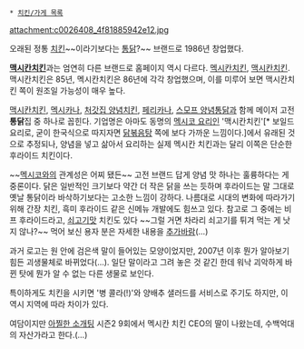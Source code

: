  * [[치킨/가게 목록]]

attachment:c0026408_4f81885942e12.jpg

오래된 정통 [[치킨]]~~이라기보다는 [[통닭]]?~~ 브랜드로 1986년 창업했다.

'''[[맥시칸치킨]]'''과는 엄연히 다른 브랜드로 홈페이지 역시 다르다. [http://www.mexicanchicken.co.kr/ 멕시칸치킨], [http://www.mexican.co.kr/ 맥시칸치킨]. 맥시칸치킨은 85년, 멕시칸치킨은 86년에 각각 창업했으며, 이를 미루어 보면 맥시칸치킨 쪽이 원조일 가능성이 매우 높다.

[[맥시칸치킨]], [[멕시카나]], [[처갓집 양념치킨]], [[페리카나]], [[스모프 양념통닭]]과 함께 메이저 고전 '''통닭'''집 중 하나로 꼽힌다. 기업명은 아마도 동명의 [[멕시코 요리]]인 '맥시칸치킨'[* 보일드 요리로, 굳이 한국식으로 따지자면 [[닭볶음탕]] 쪽에 보다 가까운 느낌이다.]에서 유래된 것으로 추정되나, 양념을 넣고 삶아서 요리하는 실제 멕시칸 치킨과는 달리 이쪽은 단순한 후라이드 치킨이다.

~~[[멕시코]]와의 관계성은 어찌 됐든~~ 고전 브랜드 답게 양념 맛 하나는 훌륭하다는 게 중론이다. 닭은 일반적인 크기보다 약간 더 작은 닭을 쓰는 듯하며 후라이드는 말 그대로 옛날 통닭이라 바삭하기보다는 고소한 느낌이 강하다. 나름대로 시대의 변화에 따라가기 위해 간장 치킨, 흑미 후라이드 같은 신메뉴 개발에도 힘쓰고 있다. 참고로 그 중에는 비프 후라이드라고, [[쇠고기]]맛 치킨도 있다 ~~그럴 거면 차라리 쇠고기를 튀겨 먹는 게 낫지 않나?~~ 먹어 보신 용자 분은 자세한 내용을 [[추가바람]](...)

과거 로고는 원 안에 검은색 말이 들어있는 모양이었지만, 2007년 이후 뭔가 알아보기 힘든 괴생물체로 바뀌었다(...). 일단 말이라고 그려 놓은 것 같긴 한데 워낙 괴악하게 바뀐 탓에 뭔가 알 수 없는 다른 생물로 보인다.

특이하게도 치킨을 시키면 '병 콜라(!)'와 양배추 샐러드를 서비스로 주기도 하지만, 이 역시 지역에 따라 차이가 있다.

여담이지만 [[아찔한 소개팅]] 시즌2 9회에서 멕시칸 치킨 CEO의 딸이 나왔는데, 수백억대의 자산가라고 한다.(...)
